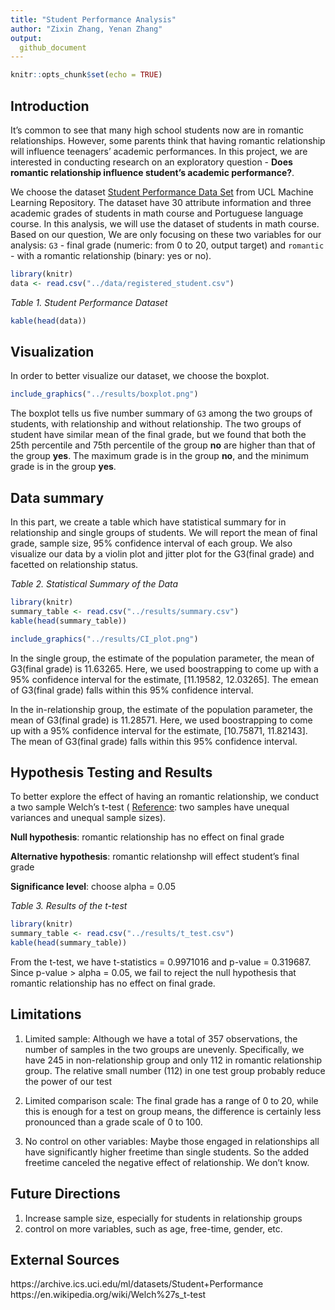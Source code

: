 ```yaml
---
title: "Student Performance Analysis"
author: "Zixin Zhang, Yenan Zhang"
output: 
  github_document
---
```


```r
knitr::opts_chunk$set(echo = TRUE)
```

## Introduction
It's common to see that many high school students now are in romantic relationships. However, some parents think that having romantic relationship will influence teenagers' academic performances. In this project, we are interested in conducting research on an exploratory question - **Does romantic relationship influence student's academic performance?**. 

We choose the dataset [Student Performance Data Set](https://archive.ics.uci.edu/ml/datasets/Student+Performance) from UCL Machine Learning Repository. The dataset have 30 attribute information and three academic grades of students in math course and Portuguese language course. In this analysis, we will use the dataset of students in math course. Based on our question, We are only focusing on these two variables for our analysis: `G3` - final grade (numeric: from 0 to 20, output target) and `romantic` - with a romantic relationship (binary: yes or no).

```r
library(knitr)
data <- read.csv("../data/registered_student.csv")
```

*Table 1. Student Performance Dataset*
```r
kable(head(data))
```

## Visualization
In order to better visualize our dataset, we choose the boxplot. 

```r
include_graphics("../results/boxplot.png")
```

The boxplot tells us five number summary of `G3` among the two groups of students, with relationship and without relationship. The two groups of student have similar mean of the final grade, but we found that both the 25th percentile and 75th percentile of the group **no** are higher than that of the group **yes**. The maximum grade is in the group **no**, and the minimum grade is in the group **yes**.

## Data summary
In this part, we create a table which have statistical summary for in relationship and single groups of students. We will report the mean of final grade, sample size, 95% confidence interval of each group. We also visualize our data by a violin plot and jitter plot for the G3(final grade) and facetted on relationship status.

*Table 2. Statistical Summary of the Data*
```r
library(knitr)
summary_table <- read.csv("../results/summary.csv")
kable(head(summary_table))
```

```r
include_graphics("../results/CI_plot.png")
```

In the single group, the estimate of the population parameter, the mean of G3(final grade) is 11.63265. Here, we used boostrapping to come up with a 95% confidence interval for the estimate, [11.19582, 12.03265]. The emean of G3(final grade) falls within this 95% confidence interval.

In the in-relationship group, the estimate of the population parameter, the mean of G3(final grade) is 11.28571. Here, we used boostrapping to come up with a 95% confidence interval for the estimate, [10.75871, 11.82143]. The mean of G3(final grade) falls within this 95% confidence interval.

## Hypothesis Testing and Results
To better explore the effect of having an romantic relationship, we conduct a two sample Welch's t-test ( [Reference](https://en.wikipedia.org/wiki/Welch%27s_t-test): two samples have unequal variances and unequal sample sizes).

**Null hypothesis**: romantic relationship has no effect on final grade

**Alternative hypothesis**: romantic relationshp will effect student's final grade

**Significance level**: choose alpha = 0.05

*Table 3. Results of the t-test*
```r
library(knitr)
summary_table <- read.csv("../results/t_test.csv")
kable(head(summary_table))
```

From the t-test, we have t-statistics = 0.9971016	and p-value = 0.319687. Since p-value > alpha = 0.05, we fail to reject the null hypothesis that romantic relationship has no effect on final grade. 

## Limitations

1. Limited sample: Although we have a total of 357 observations, the number of samples in the two groups are unevenly. Specifically, we have 245 in non-relationship group and only 112 in romantic relationship group. The relative small number (112) in one test group probably reduce the power of our test

2. Limited comparison scale: The final grade has a range of 0 to 20, while this is enough for a test on group means, the difference is certainly less pronounced than a grade scale of 0 to 100. 

3. No control on other variables: Maybe those engaged in relationships all have significantly higher freetime than single students. So the added freetime canceled the negative effect of relationship. We don't know. 

## Future Directions
1. Increase sample size, especially for students in relationship groups
2. control on more variables, such as age, free-time, gender, etc. 

## External Sources
https://archive.ics.uci.edu/ml/datasets/Student+Performance
https://en.wikipedia.org/wiki/Welch%27s_t-test
